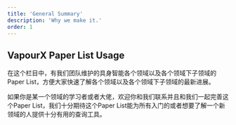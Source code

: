 ```yaml
---
title: 'General Summary'
description: 'Why we make it.'
order: 1
---
```


## VapourX Paper List Usage
在这个栏目中，有我们团队维护的具身智能各个领域以及各个领域下子领域的Paper List，方便大家快速了解各个领域以及各个领域下子领域的最新进展。

如果你是某一个领域的学习者或者大佬，欢迎你和我们联系并且和我们一起完善这个Paper List，我们十分期待这个Paper List能为所有入门的或者想要了解一个新领域的人提供十分有用的查询工具。

